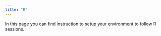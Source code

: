 ```yaml
---
title: "R"
---
```


In this page you can find instruction to setup your environment to follow R sessions.